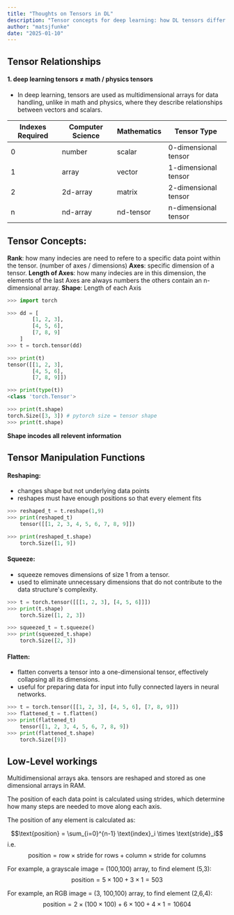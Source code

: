 ```yaml
---
title: "Thoughts on Tensors in DL"
description: "Tensor concepts for deep learning: how DL tensors differ from mathematical tensors, core concepts, manipulation functions, and memory implementation."
author: "matsjfunke"
date: "2025-01-10"
---
```


## Tensor Relationships

#### 1. deep learning tensors ≠ math / physics tensors

- In deep learning, tensors are used as multidimensional arrays for data handling, unlike in math and physics, where they describe relationships between vectors and scalars.

| Indexes Required | Computer Science | Mathematics | Tensor Type          |
| ---------------- | ---------------- | ----------- | -------------------- |
| 0                | number           | scalar      | 0-dimensional tensor |
| 1                | array            | vector      | 1-dimensional tensor |
| 2                | 2d-array         | matrix      | 2-dimensional tensor |
| n                | nd-array         | nd-tensor   | n-dimensional tensor |

## Tensor Concepts:

**Rank**: how many indecies are need to refere to a specific data point within the tensor. (number of axes / dimensions)
**Axes**: specific dimension of a tensor.
**Length of Axes**: how many indecies are in this dimension, the elements of the last Axes are always numbers the others contain an n-dimensional array.
**Shape**: Length of each Axis

```python
>>> import torch

>>> dd = [
        [1, 2, 3],
        [4, 5, 6],
        [7, 8, 9]
    ]
>>> t = torch.tensor(dd)

>>> print(t)
tensor([[1, 2, 3],
        [4, 5, 6],
        [7, 8, 9]])

>>> print(type(t))
<class 'torch.Tensor'>

>>> print(t.shape)
torch.Size([3, 3]) # pytorch size = tensor shape
>>> print(t.shape)
```

**Shape incodes all relevent information**

## Tensor Manipulation Functions

#### Reshaping:

- changes shape but not underlying data points
- reshapes must have enough positions so that every element fits

```python
>>> reshaped_t = t.reshape(1,9)
>>> print(reshaped_t)
    tensor([[1, 2, 3, 4, 5, 6, 7, 8, 9]])

>>> print(reshaped_t.shape)
    torch.Size([1, 9])
```

#### Squeeze:

- squeeze removes dimensions of size 1 from a tensor.
- used to eliminate unnecessary dimensions that do not contribute to the data structure's complexity.

```python
>>> t = torch.tensor([[[1, 2, 3], [4, 5, 6]]])
>>> print(t.shape)
    torch.Size([1, 2, 3])

>>> squeezed_t = t.squeeze()
>>> print(squeezed_t.shape)
    torch.Size([2, 3])
```

#### Flatten:

- flatten converts a tensor into a one-dimensional tensor, effectively collapsing all its dimensions.
- useful for preparing data for input into fully connected layers in neural networks.

```python
>>> t = torch.tensor([[1, 2, 3], [4, 5, 6], [7, 8, 9]])
>>> flattened_t = t.flatten()
>>> print(flattened_t)
    tensor([1, 2, 3, 4, 5, 6, 7, 8, 9])
>>> print(flattened_t.shape)
    torch.Size([9])
```

## Low-Level workings

Multidimensional arrays aka. tensors are reshaped and stored as one dimensional arrays in RAM.

The position of each data point is calculated using strides, which determine how many steps are needed to move along each axis.

The position of any element is calculated as:

$$\text{position} = \sum_{i=0}^{n-1} \text{index}_i \times \text{stride}_i$$
i.e.
$$\text{position} = \text{row} \times \text{stride for rows} + \text{column} \times \text{stride for columns}$$

For example, a grayscale image = (100,100) array, to find element (5,3):
$$\text{position} = 5 \times 100 + 3 \times 1 = 503$$

For example, an RGB image = (3, 100,100) array, to find element (2,6,4):
$$\text{position} = 2 \times (100 \times 100) +  6 \times 100 + 4 \times 1 = 10604$$
